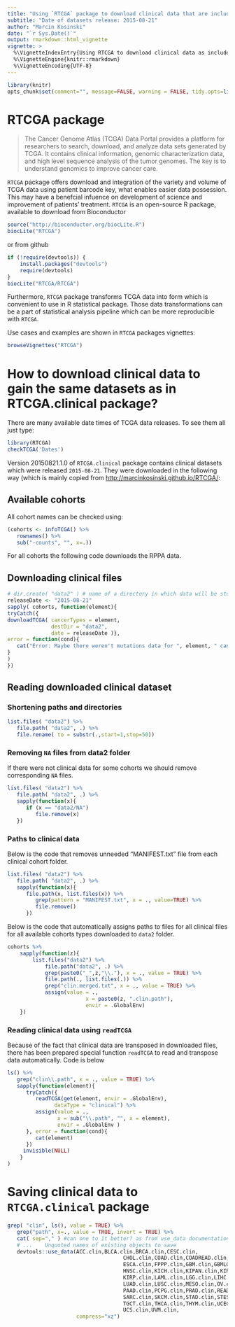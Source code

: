 ```yaml
---
title: "Using `RTCGA` package to download clinical data that are included in `RTCGA.clinical` package"
subtitle: "Date of datasets release: 2015-08-21"
author: "Marcin Kosinski"
date: "`r Sys.Date()`"
output: rmarkdown::html_vignette
vignette: >
  %\VignetteIndexEntry{Using RTCGA to download clinical data as included in RTCGA.clinical}
  %\VignetteEngine{knitr::rmarkdown}
  %\VignetteEncoding{UTF-8}
---
```


```r
library(knitr)
opts_chunk$set(comment="", message=FALSE, warning = FALSE, tidy.opts=list(keep.blank.line=TRUE, width.cutoff=150), options(width=150), eval = FALSE)
```

# RTCGA package

> The Cancer Genome Atlas (TCGA) Data Portal provides a platform for researchers to search, download, and analyze data sets generated by TCGA. It contains clinical information, genomic characterization data, and high level sequence analysis of the tumor genomes. The key is to understand genomics to improve cancer care.

`RTCGA` package offers download and integration of the variety and volume of TCGA data using patient barcode key, what enables easier data possession. This may have a benefcial infuence on  development of science and improvement of patients' treatment. `RTCGA` is an open-source R package, available to download from Bioconductor 

```r
source("http://bioconductor.org/biocLite.R")
biocLite("RTCGA")
```

or from github
```r
if (!require(devtools)) {
    install.packages("devtools")
    require(devtools)
}
biocLite("RTCGA/RTCGA")
```

Furthermore, `RTCGA` package transforms TCGA data into form which is convenient to use in R statistical package. Those data transformations can be a part of statistical analysis pipeline which can be more reproducible with `RTCGA`.

Use cases and examples are shown in `RTCGA` packages vignettes:
```r
browseVignettes("RTCGA")
```

# How to download clinical data to gain the same datasets as in RTCGA.clinical package?

There are many available date times of TCGA data releases. To see them all just type:
```r
library(RTCGA)
checkTCGA('Dates')
```

Version 20150821.1.0 of `RTCGA.clinical` package contains clinical datasets which were released `2015-08-21`. They were downloaded in the following way (which is mainly copied from [http://marcinkosinski.github.io/RTCGA/](http://marcinkosinski.github.io/RTCGA/):

## Available cohorts

All cohort names can be checked using:
```r
(cohorts <- infoTCGA() %>% 
   rownames() %>% 
   sub("-counts", "", x=.))
```

For all cohorts the following code downloads the RPPA data.

## Downloading clinical files
```r
# dir.create( "data2" ) # name of a directory in which data will be stored
releaseDate <- "2015-08-21"
sapply( cohorts, function(element){
tryCatch({
downloadTCGA( cancerTypes = element, 
              destDir = "data2", 
              date = releaseDate )},
error = function(cond){
   cat("Error: Maybe there weren't mutations data for ", element, " cancer.\n")
}
)
})
```

## Reading downloaded clinical dataset

### Shortening paths and directories 

```r
list.files( "data2") %>% 
   file.path( "data2", .) %>%
   file.rename( to = substr(.,start=1,stop=50))
```


### Removing `NA` files from data2 folder

If there were not clinical data for some cohorts we should remove corresponding `NA` files.

```r
list.files( "data2") %>%
   file.path( "data2", .) %>%
   sapply(function(x){
      if (x == "data2/NA")
         file.remove(x)      
   })
```

### Paths to clinical data

Below is the code that removes unneeded "MANIFEST.txt" file from each clinical cohort folder.

```r
list.files( "data2") %>% 
   file.path( "data2", .) %>%
   sapply(function(x){
      file.path(x, list.files(x)) %>%
         grep(pattern = "MANIFEST.txt", x = ., value=TRUE) %>%
         file.remove()
      })
```

Below is the code that automatically assigns paths to files for all clinical files for all available cohorts types downloaded to `data2` folder.

```r
cohorts %>%
	sapply(function(z){
		list.files("data2") %>%
			file.path("data2", .) %>%
			grep(paste0("_",z,"\\."), x = ., value = TRUE) %>%
			file.path(., list.files(.)) %>%
			grep("clin.merged.txt", x = ., value = TRUE) %>%
			assign(value = .,
						 x = paste0(z, ".clin.path"),
						 envir = .GlobalEnv)
	})
```

### Reading clinical data using `readTCGA`

Because of the fact that clinical data are transposed in downloaded files, there has been prepared special function `readTCGA` to read and transpose data automatically. Code is below

```r
ls() %>%
   grep("clin\\.path", x = ., value = TRUE) %>% 
   sapply(function(element){
      tryCatch({
         readTCGA(get(element, envir = .GlobalEnv),
               dataType = "clinical") %>%
         assign(value = .,
                x = sub("\\.path", "", x = element),
                envir = .GlobalEnv )
      }, error = function(cond){
         cat(element)
      }) 
     invisible(NULL)
    }    
)
```

# Saving clinical data to `RTCGA.clinical` package


```r
grep( "clin", ls(), value = TRUE) %>%
   grep("path", x=., value = TRUE, invert = TRUE) %>%
   cat( sep="," ) #can one to it better? as from use_data documentation:
   # ...	Unquoted names of existing objects to save
   devtools::use_data(ACC.clin,BLCA.clin,BRCA.clin,CESC.clin,
   									 CHOL.clin,COAD.clin,COADREAD.clin,DLBC.clin,
   									 ESCA.clin,FPPP.clin,GBM.clin,GBMLGG.clin,
   									 HNSC.clin,KICH.clin,KIPAN.clin,KIRC.clin,
   									 KIRP.clin,LAML.clin,LGG.clin,LIHC.clin,
   									 LUAD.clin,LUSC.clin,MESO.clin,OV.clin,
   									 PAAD.clin,PCPG.clin,PRAD.clin,READ.clin,
   									 SARC.clin,SKCM.clin,STAD.clin,STES.clin,
   									 TGCT.clin,THCA.clin,THYM.clin,UCEC.clin,
   									 UCS.clin,UVM.clin,
                      compress="xz")
```
